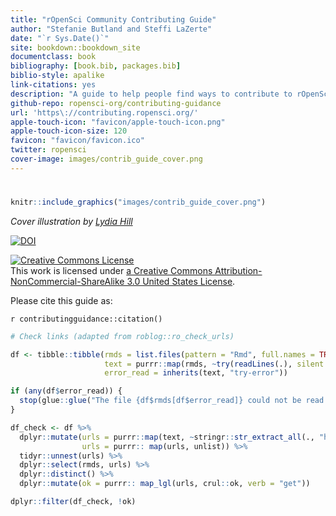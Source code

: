 ```yaml
--- 
title: "rOpenSci Community Contributing Guide"
author: "Stefanie Butland and Steffi LaZerte"
date: "`r Sys.Date()`"
site: bookdown::bookdown_site
documentclass: book
bibliography: [book.bib, packages.bib]
biblio-style: apalike
link-citations: yes
description: "A guide to help people find ways to contribute to rOpenSci"
github-repo: ropensci-org/contributing-guidance
url: 'https\://contributing.ropensci.org/'
apple-touch-icon: "favicon/apple-touch-icon.png"
apple-touch-icon-size: 120
favicon: "favicon/favicon.ico"
twitter: ropensci
cover-image: images/contrib_guide_cover.png
---
```


# {-}

```r
knitr::include_graphics("images/contrib_guide_cover.png")
```

*Cover illustration by [Lydia Hill](https://www.lydiakahill.com/)*



<a href="https://doi.org/10.5281/zenodo.4000531"><img src="https://zenodo.org/badge/DOI/10.5281/zenodo.4000531.svg?branch=master" alt="DOI"></a>

<a rel="license" href="https://creativecommons.org/licenses/by-nc-sa/3.0/us/"><img alt="Creative Commons License" style="border-width:0" src="https://i.creativecommons.org/l/by-nc-sa/3.0/us/88x31.png" /></a><br /> This work is licensed under [a Creative Commons Attribution-NonCommercial-ShareAlike 3.0 United States License](https://creativecommons.org/licenses/by-nc-sa/3.0/us/).

Please cite this guide as: 

`r contributingguidance::citation()`


```r
# Check links (adapted from roblog::ro_check_urls)

df <- tibble::tibble(rmds = list.files(pattern = "Rmd", full.names = TRUE),
                     text = purrr::map(rmds, ~try(readLines(.), silent = TRUE)),
                     error_read = inherits(text, "try-error"))

if (any(df$error_read)) {
  stop(glue::glue("The file {df$rmds[df$error_read]} could not be read."))
}

df_check <- df %>%
  dplyr::mutate(urls = purrr::map(text, ~stringr::str_extract_all(., "http[s]*\\:[^ \\)\\]\"\\>]*")),
                urls = purrr:: map(urls, unlist)) %>%
  tidyr::unnest(urls) %>%
  dplyr::select(rmds, urls) %>%
  dplyr::distinct() %>%
  dplyr::mutate(ok = purrr:: map_lgl(urls, crul::ok, verb = "get"))

dplyr::filter(df_check, !ok)
```


